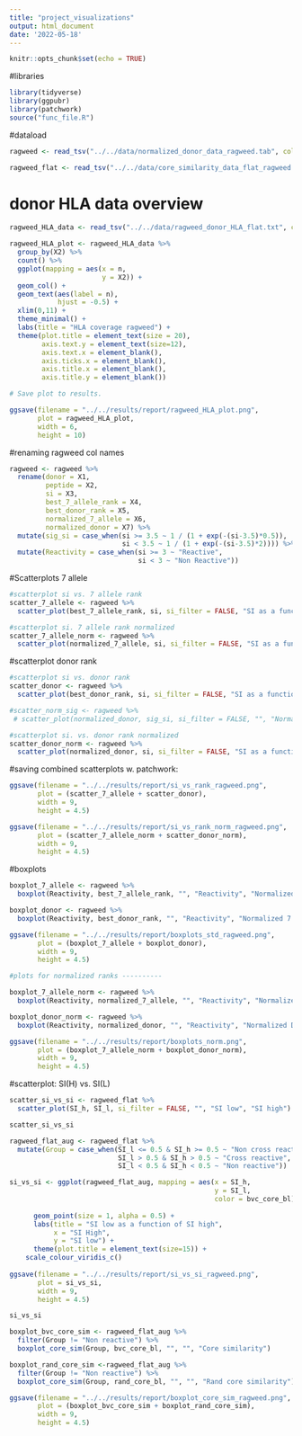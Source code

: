 ```yaml
---
title: "project_visualizations"
output: html_document
date: '2022-05-18'
---
```


```r
knitr::opts_chunk$set(echo = TRUE)
```

#libraries
```r
library(tidyverse)
library(ggpubr)
library(patchwork)
source("func_file.R")
```

#dataload
```r
ragweed <- read_tsv("../../data/normalized_donor_data_ragweed.tab", col_names = FALSE)

ragweed_flat <- read_tsv("../../data/core_similarity_data_flat_ragweed.tab", col_names = TRUE)
```

# donor HLA data overview
```r
ragweed_HLA_data <- read_tsv("../../data/ragweed_donor_HLA_flat.txt", col_names = FALSE)

ragweed_HLA_plot <- ragweed_HLA_data %>% 
  group_by(X2) %>% 
  count() %>% 
  ggplot(mapping = aes(x = n,
                       y = X2)) +
  geom_col() +
  geom_text(aes(label = n), 
            hjust = -0.5) +
  xlim(0,11) +
  theme_minimal() +
  labs(title = "HLA coverage ragweed") +
  theme(plot.title = element_text(size = 20),
        axis.text.y = element_text(size=12),
        axis.text.x = element_blank(),
        axis.ticks.x = element_blank(), 
        axis.title.x = element_blank(),
        axis.title.y = element_blank())

# Save plot to results.

ggsave(filename = "../../results/report/ragweed_HLA_plot.png", 
       plot = ragweed_HLA_plot,
       width = 6,
       height = 10)
```

#renaming ragweed col names
```r
ragweed <- ragweed %>% 
  rename(donor = X1, 
         peptide = X2, 
         si = X3, 
         best_7_allele_rank = X4, 
         best_donor_rank = X5, 
         normalized_7_allele = X6, 
         normalized_donor = X7) %>% 
  mutate(sig_si = case_when(si >= 3.5 ~ 1 / (1 + exp(-(si-3.5)*0.5)), 
                            si < 3.5 ~ 1 / (1 + exp(-(si-3.5)*2)))) %>% 
  mutate(Reactivity = case_when(si >= 3 ~ "Reactive", 
                                si < 3 ~ "Non Reactive"))

```

#Scatterplots 7 allele
```r
#scatterplot si vs. 7 allele rank
scatter_7_allele <- ragweed %>% 
  scatter_plot(best_7_allele_rank, si, si_filter = FALSE, "SI as a function of 7 allele rank", "7 allele rank", "SI")

#scatterplot si. 7 allele rank normalized
scatter_7_allele_norm <- ragweed %>% 
  scatter_plot(normalized_7_allele, si, si_filter = FALSE, "SI as a function of normalized 7 allele rank", "Normalized 7 allele rank", "SI")

```

#scatterplot donor rank 
```r
#scatterplot si vs. donor rank 
scatter_donor <- ragweed %>% 
  scatter_plot(best_donor_rank, si, si_filter = FALSE, "SI as a function of donor rank", "Donor rank", "")

#scatter_norm_sig <- ragweed %>% 
 # scatter_plot(normalized_donor, sig_si, si_filter = FALSE, "", "Normalized donor  rank", "Sigmoid SI")

#scatterplot si. vs. donor rank normalized
scatter_donor_norm <- ragweed %>% 
  scatter_plot(normalized_donor, si, si_filter = FALSE, "SI as a function of normalized donor rank", "Normalized donor rank", "")
```

#saving combined scatterplots w. patchwork: 
```r
ggsave(filename = "../../results/report/si_vs_rank_ragweed.png",
       plot = (scatter_7_allele + scatter_donor),
       width = 9,
       height = 4.5)

ggsave(filename = "../../results/report/si_vs_rank_norm_ragweed.png", 
       plot = (scatter_7_allele_norm + scatter_donor_norm),
       width = 9, 
       height = 4.5)
```

#boxplots
```r


boxplot_7_allele <- ragweed %>% 
  boxplot(Reactivity, best_7_allele_rank, "", "Reactivity", "Normalized 7 allele rank")

boxplot_donor <- ragweed %>% 
  boxplot(Reactivity, best_donor_rank, "", "Reactivity", "Normalized 7 allele rank")

ggsave(filename = "../../results/report/boxplots_std_ragweed.png", 
       plot = (boxplot_7_allele + boxplot_donor),
       width = 9, 
       height = 4.5)

#plots for normalized ranks ----------

boxplot_7_allele_norm <- ragweed %>% 
  boxplot(Reactivity, normalized_7_allele, "", "Reactivity", "Normalized 7 allele rank")

boxplot_donor_norm <- ragweed %>% 
  boxplot(Reactivity, normalized_donor, "", "Reactivity", "Normalized Donor Rank" )

ggsave(filename = "../../results/report/boxplots_norm.png", 
       plot = (boxplot_7_allele_norm + boxplot_donor_norm),
       width = 9, 
       height = 4.5)

```


#scatterplot: SI(H) vs. SI(L)
```r
scatter_si_vs_si <- ragweed_flat %>% 
  scatter_plot(SI_h, SI_l, si_filter = FALSE, "", "SI low", "SI high")

scatter_si_vs_si

ragweed_flat_aug <- ragweed_flat %>% 
  mutate(Group = case_when(SI_l <= 0.5 & SI_h >= 0.5 ~ "Non cross reactive", 
                           SI_l > 0.5 & SI_h > 0.5 ~ "Cross reactive", 
                           SI_l < 0.5 & SI_h < 0.5 ~ "Non reactive"))

si_vs_si <- ggplot(ragweed_flat_aug, mapping = aes(x = SI_h, 
                                                   y = SI_l, 
                                                   color = bvc_core_bl)) +
    
      geom_point(size = 1, alpha = 0.5) + 
      labs(title = "SI low as a function of SI high", 
           x = "SI High", 
           y = "SI low") +
      theme(plot.title = element_text(size=15)) +
    scale_colour_viridis_c()
    
ggsave(filename = "../../results/report/si_vs_si_ragweed.png", 
       plot = si_vs_si,
       width = 9, 
       height = 4.5)

si_vs_si

```

```r
boxplot_bvc_core_sim <- ragweed_flat_aug %>%  
  filter(Group != "Non reactive") %>% 
  boxplot_core_sim(Group, bvc_core_bl, "", "", "Core similarity")

boxplot_rand_core_sim <-ragweed_flat_aug %>%  
  filter(Group != "Non reactive") %>% 
  boxplot_core_sim(Group, rand_core_bl, "", "", "Rand core similarity")

ggsave(filename = "../../results/report/boxplot_core_sim_ragweed.png", 
       plot = (boxplot_bvc_core_sim + boxplot_rand_core_sim),
       width = 9, 
       height = 4.5)

```








